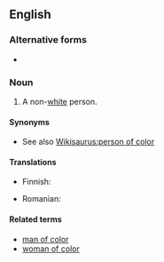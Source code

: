 ==English==

===Alternative forms===
* {{l|en|person of colour}} {{qualifier|outside North America}}

===Noun===
{{en-noun|head=[[person]] [[of]] [[color]]|people of color|persons of color}}

# {{context|US|politically correct|lang=en}} A non-[[white]] person.

====Synonyms====
* See also [[Wikisaurus:person of color]]

====Translations====
{{trans-top|non-white person}}
* Finnish: {{t|fi|värillinen}}
{{trans-mid}}
* Romanian: {{t|ro|persoană de culoare|f}}
{{trans-bottom}}

====Related terms====
* [[man of color]]
* [[woman of color]]